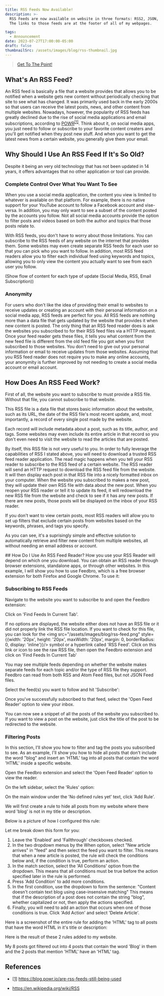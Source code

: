 ```yaml
---
title: RSS Feeds Now Available!
description: >- 
  RSS Feeds are now available on website in three formats: RSS2, JSON, and Atom!
  The links to those feeds are at the footer of all of my webpages.

tags: 
  - Announcement
date: 2023-07-27T17:00:00-05:00
draft: false
thumbnailSrc: /assets/images/blog/rss-thumbnail.jpg
---
```

> [Get To The Point!](./#THE_POINT)

## What's An RSS Feed?
An RSS feed is basically a file that a website provides that allows you
to be notified when a website gets new content without periodically 
checking that site to see what has changed. It was primarily used back
in the early 2000s so that users can receive the latest posts, news, and
other content from multiple websites. Nowadays, however, the popularity
of RSS feeds has greatly declined due to the rise of social media applications
and email subscriptions, according to [POWR](https://blog.powr.io/are-rss-feeds-still-being-used)<sup id="reference-index1"><a href="./#reference1">[1]</a></sup>.
Think about it, on social media apps, you just need to follow or subscribe
to your favorite content creaters and you'll get notified when they post
new stuff. And when you want to get the latest news from a certain website, 
you generally give them your email.

## Why Should I Use An RSS Feed If It's So Old?
Despite it being an very old technology that has not been updated in 14 years,
it offers advantages that no other application or tool can provide.

### Complete Control Over What You Want To See
When you use a social media application, the content you view is limited
to whatever is available on that platform. For example, there is no
native support for your YouTube account to follow a Facebook account 
and vise-versa. In addition, you may only want to see a subset of the 
content posted by the accounts you follow. Not all social media accounts 
provide the option to filter posts and videos based on both the author and
topics that those posts relate to. 

With RSS feeds, you don't have to worry about those limitations. You can 
subscribe to the RSS feeds of any website on the internet that provides them.
Some websites may even create separate RSS feeds for each user so that you 
can pick who you want to follow. In addition, most RSS feed readers allow you
to filter each individual feed using keywords and topics, allowing you to only
view the content you actually want to see from each user you follow.

(Show flow of content for each type of update (Social Media, RSS, Email Subscription))

### Anonymity
For users who don't like the idea of providing their email to websites to
receive updates or creating an account with their personal information on
a social media app, RSS feeds are perfect for you. All RSS feeds are nothing
more than a data file that gets updated by the website that provides it when
new content is posted. The only thing that an RSS feed reader does is ask the
websites you subscribed to for their RSS feed files via a HTTP request. Once your feed reader gets
these files, it tells you what content from the new feed file is different from
the old feed file you got when you first subscribed to those websites. You 
don't need to give out your personal information or email to receive 
updates from those websites. Assuming that you RSS feed reader does not require
you to make any online accounts, your anonymity is further improved by not 
needing to create a social media account or email account.

## How Does An RSS Feed Work?
First of all, the website you want to subscribe to must provide a RSS file.
Without that file, you cannot subscribe to that website.

This RSS file is a data file that stores basic information about the website, 
such as its URL, the date of the RSS file's most recent update, and, most 
importantly, a record of every single post made by the website.

<Frame src="/assets/images/blog/rss-example.png" caption="A snippet of my website's RSS file." useModal={true} css={{width: '100%', maxWidth: '700px', margin: 'auto'}}/>

Each record will include metadata about a post, such as its title, author, and tags.
Some websites may even include its entire article in that record so you don't 
even need to visit the website to read the articles that are posted.

By itself, this RSS file is not very useful to you. In order to fully leverage
the capabilities of RSS I stated above, you will need to download a trusted RSS feed
reader application. The read magic happens when you tell your RSS reader to
subscribe to the RSS feed of a certain website. The RSS reader will send an
HTTP request to download the RSS feed file from the website. It will then 
display each post in that RSS file into a nicely formatted inbox on your computer.
When the website you subscribed to makes a new post, they will update their own RSS
file with data about the new post. When you reopen your RSS reader or tell it to update
its feed, it will redownload the new RSS file from the website and check to see if
it has any new posts. If there are new posts, those posts will be displayed on 
the inbox of your RSS reader.

If you don't want to view certain posts, most RSS readers will allow you
to set up filters that exclude certain posts from websites based on the 
keywords, phrases, and tags you specify.

As you can see, it's a suprisingly simple and effective solution to automatically
retrieve and filter new content from multiple websites, all without needing an
email address or account.


<div id="THE_POINT"></div>
## How Do I Use An RSS Feed Reader?
How you use your RSS Reader will depend on which one you download. You can obtain
an RSS reader through browser extensions, standalone apps, or through other
websites. In this example, I will show you how to use Feedbro, which is a free browser
extension for both Firefox and Google Chrome. To use it:

### Subscribing to RSS Feeds
Navigate to the website you want to subscribe to and open the Feedbro extension:

<Frame src="/assets/images/blog/rss-step1.png" useModal={true} css={{width: '100%', maxWidth: '700px', margin: 'auto'}}/>


Click on 'Find Feeds In Current Tab'. 

If no options are displayed, the 
website either does not have an RSS file or it did not properly link the RSS
file location. If you want to check for this file, you can look for the <img src="/assets/images/blog/rss-feed.png" style={{width: '20px', height: '20px', maxWidth: '20px', margin: 0, borderRadius: 0, display: 'inline'}}/> symbol
or a hyperlink called 'RSS Feed'. Click on this link or icon to see the raw 
RSS file, then open the Feedbro extension and click on 'Find Feeds In Current Tab'

<Frame src="/assets/images/blog/rss-step2.png" useModal={true} css={{width: '100%', maxWidth: '700px', margin: 'auto'}}/>


You may see multiple feeds depending on whether the website makes separate
feeds for each topic and/or the type of RSS file they support. Feedbro can
read from both RSS and Atom Feed files, but not JSON Feed files. 

Select the feed(s) you want to follow and hit 'Subscribe':

<Frame src="/assets/images/blog/rss-step3.png" useModal={true} css={{width: '100%', maxWidth: '700px', margin: 'auto'}}/>


Once you've successfully subscribed to that feed, select the 'Open Feed Reader'
option to view your inbox.

<Frame src="/assets/images/blog/rss-step4.png" useModal={true} css={{width: '100%', maxWidth: '700px', margin: 'auto'}}/>

You can now see a snippet of all the posts of the website you subscribed to.
If you want to view a post on the website, just click the title of the
post to be redirected to the website. 


### Filtering Posts
In this section, I'll show you how to filter and tag the posts you subscribed to see. 
As an example, I'll show you how to hide all posts that don't include
the word "blog" and insert an 'HTML' tag into all posts that contain the word
'HTML' inside a specific website.

Open the Feedbro extension and select the 'Open Feed Reader' option to view the
reader.

On the left sidebar, select the 'Rules' option:

<Frame src="/assets/images/blog/rss-filter1.png" useModal={true} css={{width: '100%', maxWidth: '700px', margin: 'auto'}}/>


On the main window under the 'No defined rules yet' text, click 'Add Rule'.

We will first create a rule to hide all posts from my website where 
there word 'blog' is not in my title or description.

Below is a picture of how I configured this rule:

<Frame src="/assets/images/blog/rss-filter2.png" useModal={true} css={{width: '100%', maxWidth: '700px', margin: 'auto'}}/>

Let me break down this form for you:

1. Leave the 'Enabled' and 'Fallthrough' checkboxes checked.
2. In the two dropdown menus by the When option, select 
"New article arrives" in "feed" and then select the feed you want to filter.
This means that when a new article is posted, the rule will check the
conditions below and, if the condition is true, perform an action.
3. In the match section, select the 'All Conditions' option from the dropdown.
This means that all conditions must be true before the action specified later
in the rule is performed.
4. Press 'Add Condition' to add more conditions.
5. In the first condition, use the dropdown to form the sentence: "Content doesn't contain text blog using case-insensive matching"
This means that if the description of a post does not contain the string
"blog", whether capitalized or not, then apply the actions specified.
6. Finally, you will need to add an action that occurs when one of those
conditions is true. Click 'Add Action' and select 'Delete Article'.

Here is a screenshot of the entire rule for adding the 'HTML' tag to
all posts that have the word HTML in it's title or description:

<Frame src="/assets/images/blog/rss-filter3.png" useModal={true} css={{width: '100%', maxWidth: '700px', margin: 'auto'}}/>

Here is the result of these 2 rules added to my website.

<Frame src="/assets/images/blog/rss-filter4.png" useModal={true} css={{width: '100%', maxWidth: '700px', margin: 'auto'}}/>


My 8 posts got filtered out into 4 posts that contain the word 'Blog' in 
them and the 2 posts that mention 'HTML' have an 'HTML' tag.

## References
* <a href="#reference-index1">[1]</a> <a href="https://blog.powr.io/are-rss-feeds-still-being-used" id="reference1">https://blog.powr.io/are-rss-feeds-still-being-used</a>

* <a href="https://en.wikipedia.org/wiki/RSS">https://en.wikipedia.org/wiki/RSS</a>
